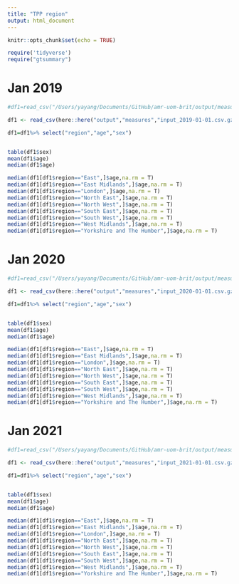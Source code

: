 ```yaml
---
title: "TPP region"
output: html_document
---
```



```r
knitr::opts_chunk$set(echo = TRUE)
```


```r
require('tidyverse')
require("gtsummary")
```


# Jan 2019

```r
#df1=read_csv("/Users/yayang/Documents/GitHub/amr-uom-brit/output/measures/input_2019-01-01.csv.gz")

df1 <- read_csv(here::here("output","measures","input_2019-01-01.csv.gz"))

df1=df1%>% select("region","age","sex")



```

```r
table(df1$sex)
mean(df1$age)
median(df1$age)

median(df1[df1$region=="East",]$age,na.rm = T)
median(df1[df1$region=="East Midlands",]$age,na.rm = T)
median(df1[df1$region=="London",]$age,na.rm = T)
median(df1[df1$region=="North East",]$age,na.rm = T)
median(df1[df1$region=="North West",]$age,na.rm = T)
median(df1[df1$region=="South East",]$age,na.rm = T)
median(df1[df1$region=="South West",]$age,na.rm = T)
median(df1[df1$region=="West Midlands",]$age,na.rm = T)
median(df1[df1$region=="Yorkshire and The Humber",]$age,na.rm = T)


```



# Jan 2020

```r
#df1=read_csv("/Users/yayang/Documents/GitHub/amr-uom-brit/output/measures/input_2019-01-01.csv.gz")

df1 <- read_csv(here::here("output","measures","input_2020-01-01.csv.gz"))

df1=df1%>% select("region","age","sex")



```

```r

table(df1$sex)
mean(df1$age)
median(df1$age)

median(df1[df1$region=="East",]$age,na.rm = T)
median(df1[df1$region=="East Midlands",]$age,na.rm = T)
median(df1[df1$region=="London",]$age,na.rm = T)
median(df1[df1$region=="North East",]$age,na.rm = T)
median(df1[df1$region=="North West",]$age,na.rm = T)
median(df1[df1$region=="South East",]$age,na.rm = T)
median(df1[df1$region=="South West",]$age,na.rm = T)
median(df1[df1$region=="West Midlands",]$age,na.rm = T)
median(df1[df1$region=="Yorkshire and The Humber",]$age,na.rm = T)

```



# Jan 2021

```r
#df1=read_csv("/Users/yayang/Documents/GitHub/amr-uom-brit/output/measures/input_2019-01-01.csv.gz")

df1 <- read_csv(here::here("output","measures","input_2021-01-01.csv.gz"))

df1=df1%>% select("region","age","sex")



```

```r
table(df1$sex)
mean(df1$age)
median(df1$age)

median(df1[df1$region=="East",]$age,na.rm = T)
median(df1[df1$region=="East Midlands",]$age,na.rm = T)
median(df1[df1$region=="London",]$age,na.rm = T)
median(df1[df1$region=="North East",]$age,na.rm = T)
median(df1[df1$region=="North West",]$age,na.rm = T)
median(df1[df1$region=="South East",]$age,na.rm = T)
median(df1[df1$region=="South West",]$age,na.rm = T)
median(df1[df1$region=="West Midlands",]$age,na.rm = T)
median(df1[df1$region=="Yorkshire and The Humber",]$age,na.rm = T)

```


